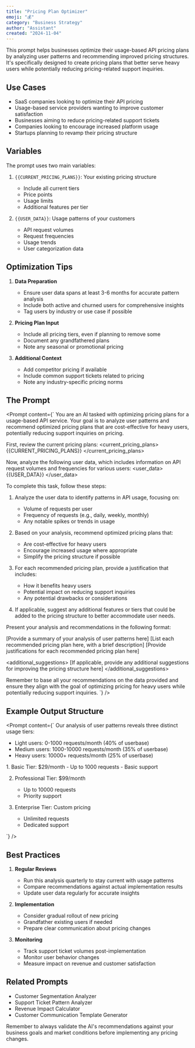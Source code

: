 ```yaml
---
title: "Pricing Plan Optimizer"
emoji: "💰"
category: "Business Strategy"
author: "Assistant"
created: "2024-11-04"
---
```


This prompt helps businesses optimize their usage-based API pricing plans by analyzing user patterns and recommending improved pricing structures. It's specifically designed to create pricing plans that better serve heavy users while potentially reducing pricing-related support inquiries.

## Use Cases

- SaaS companies looking to optimize their API pricing
- Usage-based service providers wanting to improve customer satisfaction
- Businesses aiming to reduce pricing-related support tickets
- Companies looking to encourage increased platform usage
- Startups planning to revamp their pricing structure

## Variables

The prompt uses two main variables:

1. `{{CURRENT_PRICING_PLANS}}`: Your existing pricing structure
   - Include all current tiers
   - Price points
   - Usage limits
   - Additional features per tier

2. `{{USER_DATA}}`: Usage patterns of your customers
   - API request volumes
   - Request frequencies
   - Usage trends
   - User categorization data

## Optimization Tips

1. **Data Preparation**
   - Ensure user data spans at least 3-6 months for accurate pattern analysis
   - Include both active and churned users for comprehensive insights
   - Tag users by industry or use case if possible

2. **Pricing Plan Input**
   - Include all pricing tiers, even if planning to remove some
   - Document any grandfathered plans
   - Note any seasonal or promotional pricing

3. **Additional Context**
   - Add competitor pricing if available
   - Include common support tickets related to pricing
   - Note any industry-specific pricing norms

## The Prompt

<Prompt content={`
You are an AI tasked with optimizing pricing plans for a usage-based API service. Your goal is to analyze user patterns and recommend optimized pricing plans that are cost-effective for heavy users, potentially reducing support inquiries on pricing.

First, review the current pricing plans:
<current_pricing_plans>
{{CURRENT_PRICING_PLANS}}
</current_pricing_plans>

Now, analyze the following user data, which includes information on API request volumes and frequencies for various users:
<user_data>
{{USER_DATA}}
</user_data>

To complete this task, follow these steps:

1. Analyze the user data to identify patterns in API usage, focusing on:
   - Volume of requests per user
   - Frequency of requests (e.g., daily, weekly, monthly)
   - Any notable spikes or trends in usage

2. Based on your analysis, recommend optimized pricing plans that:
   - Are cost-effective for heavy users
   - Encourage increased usage where appropriate
   - Simplify the pricing structure if possible

3. For each recommended pricing plan, provide a justification that includes:
   - How it benefits heavy users
   - Potential impact on reducing support inquiries
   - Any potential drawbacks or considerations

4. If applicable, suggest any additional features or tiers that could be added to the pricing structure to better accommodate user needs.

Present your analysis and recommendations in the following format:

<analysis>
[Provide a summary of your analysis of user patterns here]
</analysis>

<recommendations>
[List each recommended pricing plan here, with a brief description]
</recommendations>

<justifications>
[Provide justifications for each recommended pricing plan here]
</justifications>

<additional_suggestions>
[If applicable, provide any additional suggestions for improving the pricing structure here]
</additional_suggestions>

Remember to base all your recommendations on the data provided and ensure they align with the goal of optimizing pricing for heavy users while potentially reducing support inquiries.
`} />

## Example Output Structure

<Prompt content={`
<analysis>
Our analysis of user patterns reveals three distinct usage tiers:
- Light users: 0-1000 requests/month (40% of userbase)
- Medium users: 1000-10000 requests/month (35% of userbase)
- Heavy users: 10000+ requests/month (25% of userbase)
</analysis>

<recommendations>
1. Basic Tier: $29/month
   - Up to 1000 requests
   - Basic support
   
2. Professional Tier: $99/month
   - Up to 10000 requests
   - Priority support
   
3. Enterprise Tier: Custom pricing
   - Unlimited requests
   - Dedicated support
</recommendations>
`} />

## Best Practices

1. **Regular Reviews**
   - Run this analysis quarterly to stay current with usage patterns
   - Compare recommendations against actual implementation results
   - Update user data regularly for accurate insights

2. **Implementation**
   - Consider gradual rollout of new pricing
   - Grandfather existing users if needed
   - Prepare clear communication about pricing changes

3. **Monitoring**
   - Track support ticket volumes post-implementation
   - Monitor user behavior changes
   - Measure impact on revenue and customer satisfaction

## Related Prompts

- Customer Segmentation Analyzer
- Support Ticket Pattern Analyzer
- Revenue Impact Calculator
- Customer Communication Template Generator

Remember to always validate the AI's recommendations against your business goals and market conditions before implementing any pricing changes.